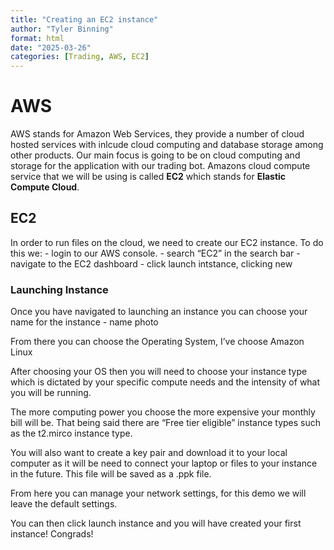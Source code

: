 ```yaml
---
title: "Creating an EC2 instance"
author: "Tyler Binning"
format: html
date: "2025-03-26"
categories: [Trading, AWS, EC2]
---
```


# AWS 
AWS stands for Amazon Web Services, they provide a number of cloud hosted services with inlcude cloud computing and database storage among other products.
Our main focus is going to be on cloud computing and storage for the application with our trading bot.
Amazons cloud compute service that we will be using is called **EC2** which stands for **Elastic Compute Cloud**.

## EC2 
In order to run files on the cloud, we need to create our EC2 instance. 
To do this we:
- login to our AWS console. 
- search "EC2" in the search bar
- navigate to the EC2 dashboard
- click launch intstance, clicking new

### Launching Instance
Once you have navigated to launching an instance you can choose your name for the instance
- name photo

From there you can choose the Operating System, I've choose Amazon Linux

After choosing your OS then you will need to choose your instance type which is dictated by your 
specific compute needs and the intensity of what you will be running. 

The more computing power you choose the more expensive your monthly bill will be. 
That being said there are "Free tier eligible" instance types such as the t2.mirco instance type.

You will also want to create a key pair and download it to your local computer as it will be need to connect your laptop or files to your instance in the future.
This file will be saved as a .ppk file.

From here you can manage your network settings, for this demo we will leave the default settings.

You can then click launch instance and you will have created your first instance! Congrads!